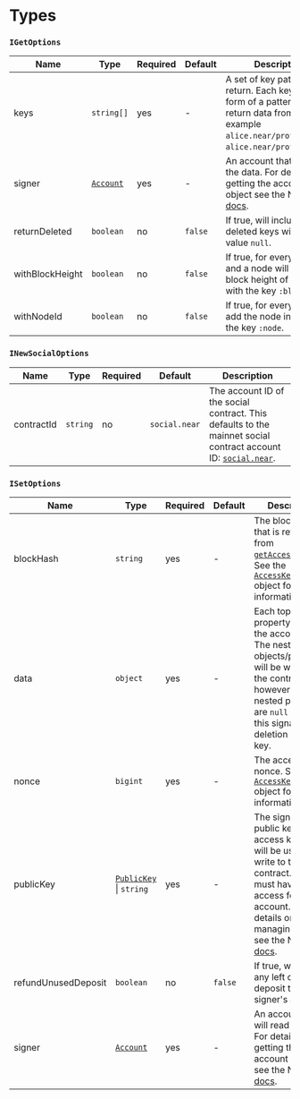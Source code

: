 
# Types

<TOCInline
  maxHeadingLevel={4}
  toc={toc}
/>

### `IGetOptions`

| Name            | Type                                                                                     | Required | Default | Description                                                                                                                                                  |
|-----------------|------------------------------------------------------------------------------------------|----------|---------|--------------------------------------------------------------------------------------------------------------------------------------------------------------|
| keys            | `string[]`                                                                               | yes      | -       | A set of key patterns to return. Each key is in the form of a pattern to return data from. For example `alice.near/profile/**` or `alice.near/profile/name`. |
| signer          | [`Account`](https://near.github.io/near-api-js/classes/near_api_js.account.Account.html) | yes      | -       | An account that will read the data. For details on getting the account object see the NEAR API [docs](https://docs.near.org/tools/near-api-js/account).      |
| returnDeleted   | `boolean`                                                                                | no       | `false` | If true, will include deleted keys with the value `null`.                                                                                                    |
| withBlockHeight | `boolean`                                                                                | no       | `false` | If true, for every value and a node will add the block height of the data with the key `:block`.                                                             |
| withNodeId      | `boolean`                                                                                | no       | `false` | If true, for every node will add the node index with the key `:node`.                                                                                        |

### `INewSocialOptions`

| Name       | Type     | Required | Default       | Description                                                                                                                                                 |
|------------|----------|----------|---------------|-------------------------------------------------------------------------------------------------------------------------------------------------------------|
| contractId | `string` | no       | `social.near` | The account ID of the social contract. This defaults to the mainnet social contract account ID: [`social.near`](https://nearblocks.io/address/social.near). |

### `ISetOptions`

| Name                | Type                                                                                                   | Required | Default | Description                                                                                                                                                                                                                                                                                                  |
|---------------------|--------------------------------------------------------------------------------------------------------|----------|---------|--------------------------------------------------------------------------------------------------------------------------------------------------------------------------------------------------------------------------------------------------------------------------------------------------------------|
| blockHash           | `string`                                                                                               | yes      | -       | The block hash that is returned from [`getAccessKeys()`](https://near.github.io/near-api-js/classes/near_api_js.account.Account.html#getAccessKeys). See the [`AccessKeyView`](https://near.github.io/near-api-js/interfaces/near_api_js.providers_provider.AccessKeyView.html) object for more information. |
| data                | `object`                                                                                               | yes      | -       | Each top-level property must be the account ID. The nested objects/properties will be written to the contract, however, if any nested properties are `null` values, this signals a deletion of that key.                                                                                                     |
| nonce               | `bigint`                                                                                               | yes      | -       | The access key's nonce. See the [`AccessKeyView`](https://near.github.io/near-api-js/interfaces/near_api_js.providers_provider.AccessKeyView.html) object for more information.                                                                                                                              |
| publicKey           | [`PublicKey`](https://near.github.io/near-api-js/classes/near_api_js.utils.PublicKey.html) \| `string` | yes      | -       | The signer's public key for the access key that will be used to write to the contract. The key must have write access for the account. For details on managing keys see the NEAR API [docs](https://docs.near.org/tools/near-api-js/account#access-keys).                                                    |
| refundUnusedDeposit | `boolean`                                                                                              | no       | `false` | If true, will refund any left over deposit to the signer's account.                                                                                                                                                                                                                                          |
| signer              | [`Account`](https://near.github.io/near-api-js/classes/near_api_js.account.Account.html)               | yes      | -       | An account that will read the data. For details on getting the account object see the NEAR API [docs](https://docs.near.org/tools/near-api-js/account).                                                                                                                                                      |
